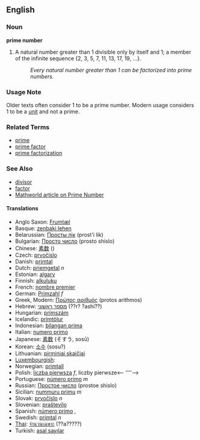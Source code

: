 ==English==

===Noun===
'''prime number'''

# A natural number greater than 1 divisible only by itself and 1; a member of the infinite sequence {2, 3, 5, 7, 11, 13, 17, 19, ...}.
#: ''Every natural number greater than 1 can be factorized into prime numbers.''

===Usage Note===
Older texts often consider 1 to be a prime number. Modern usage considers 1 to be a [[unit]] and not a prime.

===Related Terms===
*[[prime]]
*[[prime factor]]
*[[prime factorization]]

===See Also===
* [[divisor]]
* [[factor]]
* [http://mathworld.wolfram.com/PrimeNumber.html Mathworld article on Prime Number]

====Translations====

*Anglo Saxon: [[Frumtæl]]
*Basque: [[zenbaki lehen]]
*Belarussian: [[Просты лік]] (prost'i lik)
*Bulgarian: [[Просто число]] (prosto shislo)
*Chinese: [[素数]] ()
*Czech: [[prvočíslo]]
*Danish: [[primtal]]
*Dutch: [[priemgetal]] ''n''
*Estonian: [[algarv]]
*Finnish: [[alkuluku]]
*French: [[nombre premier]]
*German: [[Primzahl]] ''f''
*Greek, Modern: [[Πρώτος αριθμός]] (protos arithmos)
*Hebrew: [[מספר ראשוני]] (??r? ?ashi??)
*Hungarian: [[prímszám]]
*Icelandic: [[prímtölur]]
*Indonesian: [[bilangan prima]]
*Italian: [[numero primo]]
*Japanese: [[素数]] (そすう, sosū)
*Korean: [[소수]] (sosu?)
*Lithuanian: [[pirminiai skaičiai]]
*[[Luxembourgish]]: [[]]
*Norwegian: [[primtall]]
*Polish: [[liczba pierwsza]] ''f'', liczby pierwsze<-- ''''-->
*Portuguese: [[número primo]] ''m''
*Russian: [[Простое число]] (prostoe shislo)
*Sicilian: [[nummuru primu]] ''m''
*Slovak: [[prvočíslo]] ''n''
*Slovenian: [[praštevilo]]
*Spanish: [[número primo]] '',''
*Swedish: [[primtal]] ''n''
*[[Thai]]: [[จำนวนเฉพาะ]] (??a?????)
*Turkish: [[asal sayılar ]]